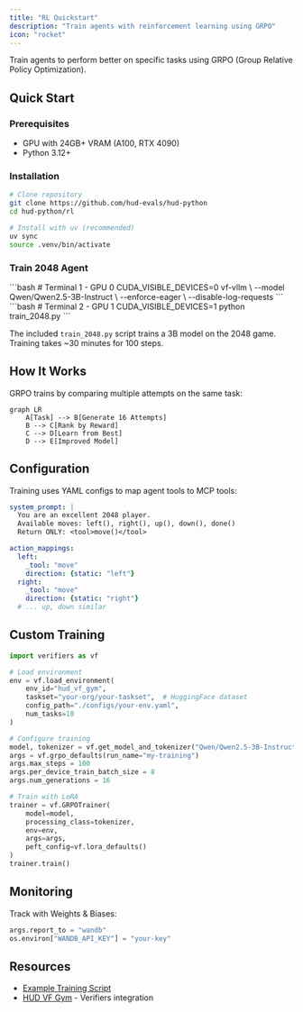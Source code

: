 ```yaml
---
title: "RL Quickstart"
description: "Train agents with reinforcement learning using GRPO"
icon: "rocket"
---
```


Train agents to perform better on specific tasks using GRPO (Group Relative Policy Optimization).

## Quick Start

### Prerequisites
- GPU with 24GB+ VRAM (A100, RTX 4090)
- Python 3.12+

### Installation

```bash
# Clone repository
git clone https://github.com/hud-evals/hud-python
cd hud-python/rl

# Install with uv (recommended)
uv sync
source .venv/bin/activate
```

### Train 2048 Agent

<Steps>
<Step title="Start vLLM Server">
```bash
# Terminal 1 - GPU 0
CUDA_VISIBLE_DEVICES=0 vf-vllm \
  --model Qwen/Qwen2.5-3B-Instruct \
  --enforce-eager \
  --disable-log-requests
```
</Step>

<Step title="Run Training">
```bash
# Terminal 2 - GPU 1
CUDA_VISIBLE_DEVICES=1 python train_2048.py
```
</Step>
</Steps>

The included `train_2048.py` script trains a 3B model on the 2048 game. Training takes ~30 minutes for 100 steps.

## How It Works

GRPO trains by comparing multiple attempts on the same task:

```mermaid
graph LR
    A[Task] --> B[Generate 16 Attempts]
    B --> C[Rank by Reward]
    C --> D[Learn from Best]
    D --> E[Improved Model]
```

## Configuration

Training uses YAML configs to map agent tools to MCP tools:

```yaml rl/configs/2048.yaml
system_prompt: |
  You are an excellent 2048 player. 
  Available moves: left(), right(), up(), down(), done()
  Return ONLY: <tool>move()</tool>

action_mappings:
  left:
    _tool: "move"
    direction: {static: "left"}
  right:
    _tool: "move"  
    direction: {static: "right"}
  # ... up, down similar
```

## Custom Training

```python
import verifiers as vf

# Load environment
env = vf.load_environment(
    env_id="hud_vf_gym",
    taskset="your-org/your-taskset",  # HuggingFace dataset
    config_path="./configs/your-env.yaml",
    num_tasks=10
)

# Configure training
model, tokenizer = vf.get_model_and_tokenizer("Qwen/Qwen2.5-3B-Instruct")
args = vf.grpo_defaults(run_name="my-training")
args.max_steps = 100
args.per_device_train_batch_size = 8
args.num_generations = 16

# Train with LoRA
trainer = vf.GRPOTrainer(
    model=model,
    processing_class=tokenizer,
    env=env,
    args=args,
    peft_config=vf.lora_defaults()
)
trainer.train()
```

## Monitoring

Track with Weights & Biases:
```python
args.report_to = "wandb"
os.environ["WANDB_API_KEY"] = "your-key"
```

## Resources

- [Example Training Script](https://github.com/hud-evals/hud-python/blob/main/rl/train_2048.py)
- [HUD VF Gym](https://github.com/hud-evals/hud_vf_gym) - Verifiers integration


